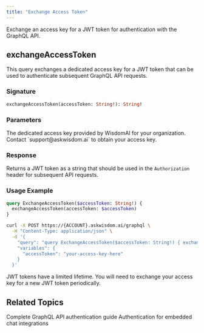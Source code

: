 ```yaml
---
title: "Exchange Access Token"
---
```


Exchange an access key for a JWT token for authentication with the GraphQL API.

## exchangeAccessToken

This query exchanges a dedicated access key for a JWT token that can be used to authenticate subsequent GraphQL API requests.

### Signature

```graphql
exchangeAccessToken(accessToken: String!): String!
```

### Parameters

<ParamField path="accessToken" type="String!" required>
  The dedicated access key provided by WisdomAI for your organization. Contact `support@askwisdom.ai` to obtain your access key.
</ParamField>

### Response

Returns a JWT token as a string that should be used in the `Authorization` header for subsequent API requests.

### Usage Example

```graphql
query ExchangeAccessToken($accessToken: String!) {
  exchangeAccessToken(accessToken: $accessToken)
}
```

```bash
curl -X POST https://{ACCOUNT}.askwisdom.ai/graphql \
  -H "Content-Type: application/json" \
  -d '{
    "query": "query ExchangeAccessToken($accessToken: String!) { exchangeAccessToken(accessToken: $accessToken) }",
    "variables": {
      "accessToken": "your-access-key-here"
    }
  }'
```

<Info>
  JWT tokens have a limited lifetime. You will need to exchange your access key for a new JWT token periodically.
</Info>

## Related Topics

<CardGroup cols={2}>
  <Card title="GraphQL API Overview" icon="code" href="/integrations/graphql-api/GraphQL-API">
    Complete GraphQL API authentication guide
  </Card>
  <Card title="Embed Chat" icon="message" href="/integrations/embed-chat">
    Authentication for embedded chat integrations
  </Card>
</CardGroup>

